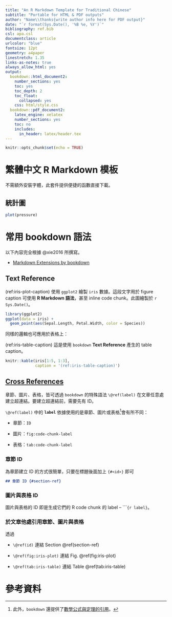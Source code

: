 ```yaml
---
title: "An R Markdown Template for Traditional Chinese"
subtitle: "Portable for HTML & PDF outputs"
author: "Name\\thanks{write author info here for PDF output}"
date: "`r format(Sys.Date(), '%B %e, %Y')`"
bibliography: ref.bib
csl: apa.csl
documentclass: article
urlcolor: "blue"
fontsize: 12pt 
geometry: a4paper
linestretch: 1.35
links-as-notes: true
always_allow_html: yes
output:
  bookdown::html_document2:
    number_sections: yes
    toc: yes
    toc_depth: 2
    toc_float:
      collapsed: yes
    css: html/style.css
  bookdown::pdf_document2:
    latex_engine: xelatex
    number_sections: yes
    toc: no
    includes:
      in_header: latex/header.tex
---
```


```r
knitr::opts_chunk$set(echo = TRUE)
```

# 繁體中文 R Markdown 模板

不需額外安裝字體，此套件提供便捷的函數直接下載。

## 統計圖

```r
plot(pressure)
```



# 常用 bookdown 語法

以下內容完全根據 @xie2016 所撰寫。

- [Markdown Extensions by bookdown](https://bookdown.org/yihui/bookdown/markdown-extensions-by-bookdown.html)

## Text Reference {#text-ref}

(ref:iris-plot-caption) 使用 `ggplot2` 繪製 `iris` 數據。這段文字用於 figure caption 可使用 **R Markdown 語法**，甚至 inline code chunk。此圖繪製於 `r Sys.Date()`。

```r
library(ggplot2)
ggplot(data = iris) +
  geom_point(aes(Sepal.Length, Petal.Width, color = Species))
```


同樣的邏輯也可應用於表格上：

(ref:iris-table-caption) 這是使用 `bookdown` **Text Reference** 產生的 table caption。

```r
knitr::kable(iris[1:5, 1:3],
             caption = '(ref:iris-table-caption)')
```



## [Cross References](https://bookdown.org/yihui/bookdown/cross-references.html)

章節、圖片、表格，皆可透過 `bookdown` 的特殊語法 `\@ref(label)` 在文章任意處建立超連結。要建立超連結前，需要先有 ID。

`\@ref(label)` 中的 **`label`** 依據使用的是章節、圖片或表格[^reference]會有所不同：

- 章節：`ID`

- 圖片：`fig:code-chunk-label`

- 表格：`tab:code-chunk-label`


### 章節 ID {#section-ref}

為章節建立 ID 的方式很簡單，只要在標題後面加上 `{#<id>}` 即可

```markdown
## 章節 ID {#section-ref}
```

### 圖片與表格 ID {#table-fig-ref}

圖片與表格的 ID 即是生成它們的 R code chunk 的 label -- ````{r label}`。


### 於文章他處引用章節、圖片與表格

透過 

- `\@ref(id)` 連結 Section \@ref(section-ref)

- `\@ref(fig:iris-plot)` 連結 Fig. \@ref(fig:iris-plot)

- `\@ref(tab:iris-table)` 連結 Table \@ref(tab:iris-table)


# 參考資料 {- #references}



[^reference]: 此外，`bookdown` 還提供了[數學公式與定理的引用](https://bookdown.org/yihui/bookdown/markdown-extensions-by-bookdown.html#equations)。
